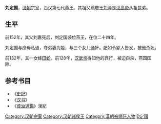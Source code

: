 '''刘定国'''{{BD||？|前128年||catIdx=L}}，[[汉朝|汉朝]]宗室，西汉第七代燕王。其祖父燕敬王[[刘泽_(燕王)|刘泽]]是[[汉高帝|汉高帝]]从祖昆弟。
==生平==
前152年，其父刘嘉死后，刘定国袭位燕王，在位二十四年。

刘定国与庶母私通，夺弟妻为姬，与三个女儿通奸。肥如令郢人告发，被他杀死。

前132年，其一女嫁[[田蚡|田蚡]]。前128年，[[汉武帝|汉武帝]]得知他的罪行，被迫自杀，燕国国除。
{{start box}}
{{s-before|父[[刘嘉_(燕王)|刘嘉]]}}
{{s-title|[[西汉|西汉]][[燕王|燕王]]|前151年－前128年}}
{{s-after|[[汉武帝|汉武帝]]子<br>[[刘旦|刘旦]]}}
{{end box}}

==参考书目==
*《[[史記|史記]]》
*《[[汉书|汉书]]》
*《[[資治通鑑|資治通鑑]]》漢紀
{{漢朝燕國}}
{{漢朝人物小作品}}
{{DEFAULTSORT:L劉定國}}
[[Category:汉朝宗室|Category:汉朝宗室]]
[[Category:汉朝诸侯王|Category:汉朝诸侯王]]
[[Category:漢朝被賜死人物|Category:漢朝被賜死人物]]
[[Category:刘姓|D定國]]